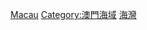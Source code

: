 {{Catnav|頁面分類|地理|水體|海湾|中国海湾}}
{{Catnav|頁面分類|地理|各國地理|中国地理|中国海湾}}
{{Catnav|頁面分類|各種主題的頁面分類|依中国各省来作的分类|中国各省地理|澳門地理}}

{{catmore}}
[[Category:中華人民共和國海灣|Macau]]
[[Category:澳門海域|Category:澳門海域]]
[[Category:澳門地方|海灣]]